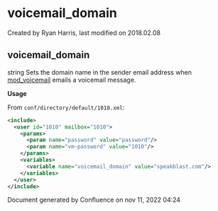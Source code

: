 
# voicemail_domain 

 Created by  Ryan Harris, last modified on 2018.02.08

## voicemail_domain

string Sets the domain name in the sender email address when [mod\_voicemail](../FreeSWITCH-Explained/Modules/mod_voicemail_6587070.mdx#--) emails a voicemail message.

**Usage**

From `conf/directory/default/1010.xml`:

```xml
<include>
  <user id="1010" mailbox="1010">
    <params>
      <param name="password" value="password"/>
      <param name="vm-password" value="1010"/>
    </params>
    <variables>
      <variable name="voicemail_domain" value="speakblast.com"/>
    </variables>
  </user>
</include>
```

Document generated by Confluence on nov 11, 2022 04:24
